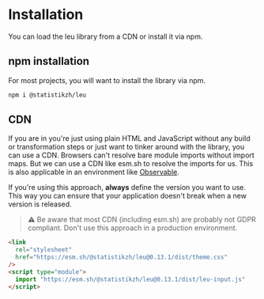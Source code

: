 
<Meta title="Introduction/Installation" />

# Installation

You can load the leu library from a CDN or install it via npm.

## npm installation

For most projects, you will want to install the library via npm.

```bash
npm i @statistikzh/leu
```

## CDN

If you are in you're just using plain HTML and JavaScript without any build or transformation steps or just want to tinker around with the library, you can use a CDN.
Browsers can't resolve bare module imports without import maps. But we can use a CDN like esm.sh to resolve the imports for us.
This is also applicable in an environment like [Observable](https://observablehq.com).

If you're using this approach, **always** define the version you want to use. This way you can ensure that your application doesn't break when a new version is released.

> ⚠️ Be aware that most CDN (including esm.sh) are probably not GDPR compliant. Don't use this approach in a production environment.

```html
<link
  rel="stylesheet"
  href="https://esm.sh/@statistikzh/leu@0.13.1/dist/theme.css"
/>
<script type="module">
  import "https://esm.sh/@statistikzh/leu@0.13.1/dist/leu-input.js"
</script>
```
